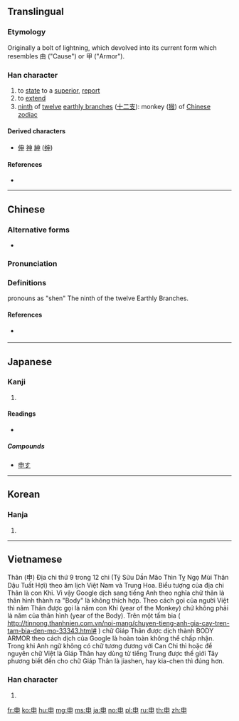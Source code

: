 {{also|田|甲|由|𢑚}}
==Translingual==

===Etymology===
{{Han etyl}}
Originally a bolt of lightning, which devolved into its current form which resembles 由 ("Cause") or 甲 ("Armor").

===Han character===
{{Han char|rn=102|rad=田|as=00|sn=5|four=50006|canj=LWL|ids=⿻十囗}}

# to [[state]] to a [[superior]], [[report]]
# to [[extend]]
# [[ninth]] of [[twelve]] [[earthly branch]]es ([[十二支]]): monkey ([[猴]]) of [[W:Chinese zodiac|Chinese zodiac]]

====Derived characters====
* [[伸]] [[神]] [[紳]] ([[绅]])

====References====
* {{Han ref|kx=0758.040|dkj=21726|dj=1168.010|hdz=42526.010|uh=7533|ud=30003|bh=A5D3|bd=42451}}

----

==Chinese==
{{zh-forms}}

===Alternative forms===
* {{zh-l|𢑚}}

===Pronunciation===
{{zh-pron
|m=shēn
|c=san1
|mn=sin
|h=pfs=sṳ̂n
|mc=y
|oc=y
|cat=v,n,pn
}}

===Definitions===
{{zh-hanzi}}
pronouns as "shen" 
The ninth of the twelve Earthly Branches.

====References====
* {{qual|Min Nan}} {{thcwd|1859}}

----

==Japanese==

===Kanji===
{{ja-kanji|grade=3|rs=田00}}

# {{defn|lang=ja|sort=田00}}

====Readings====
* {{ja-readings|on=[[しん]] (shin)|kun=[[もうす]] (mousu), [[のびる]] (nobiru), [[さる]] (saru)|nanori=}}

=====Compounds=====
* [[申す]]

----

==Korean==

===Hanja===
{{ko-hanja|hangeul=신|eumhun=|rv=shin|mr=shin|y=shin}}

# {{defn|lang=ko|sort=田00}}

----

==Vietnamese==
Thân (申) Địa chi thứ 9 trong 12 chi (Tý Sửu Dần Mão Thìn Tỵ Ngọ Mùi Thân Dậu Tuất Hợi) theo âm lịch Việt Nam và Trung Hoa. Biểu tượng của địa chi Thân là con Khỉ. Vì vậy Google dịch sang tiếng Anh theo nghĩa chữ thân là thân hình thành ra "Body" là không thích hợp. Theo cách gọi của người Việt thì năm Thân được gọi là năm con Khỉ (year of the Monkey) chứ không phải là năm của thân hình (year of the Body). Trên một tấm bia ( http://tinnong.thanhnien.com.vn/noi-mang/chuyen-tieng-anh-gia-cay-tren-tam-bia-den-mo-33343.html# ) chữ Giáp Thân được dịch thành BODY ARMOR theo cách dịch của Google là hoàn toàn không thể chấp nhận. Trong khi Anh ngữ không có chữ tương đương với Can Chi thì hoặc để nguyên chữ Việt là Giáp Thân hay dùng từ tiếng Trung được thế giới Tây phương biết đến cho chữ Giáp Thân là jiashen, hay kia-chen thì đúng hơn.

===Han character===
{{vi-hantu|[[thân]]|rs=田00}}

# {{defn|lang=vi|sort=田00}}

[[fr:申]]
[[ko:申]]
[[hu:申]]
[[mg:申]]
[[ms:申]]
[[ja:申]]
[[no:申]]
[[pl:申]]
[[ru:申]]
[[th:申]]
[[zh:申]]